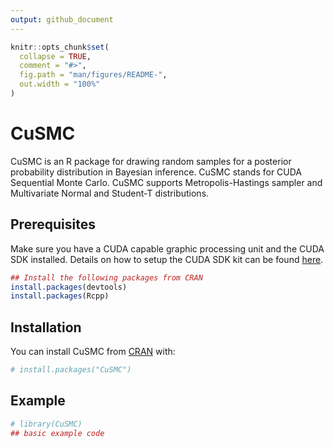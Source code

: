 ```yaml
---
output: github_document
---
```


<!-- README.md is generated from README.Rmd. Please edit that file -->

```r
knitr::opts_chunk$set(
  collapse = TRUE,
  comment = "#>",
  fig.path = "man/figures/README-",
  out.width = "100%"
)
```

# CuSMC

<!-- badges: start -->
<!-- badges: end -->

CuSMC is an R package for drawing random samples for a posterior probability distribution in Bayesian inference. CuSMC stands for CUDA Sequential Monte Carlo. CuSMC supports Metropolis-Hastings sampler and Multivariate Normal and Student-T distributions. 

## Prerequisites
Make sure you have a CUDA capable graphic processing unit and the CUDA SDK installed. Details on how to setup the CUDA SDK kit can be found [here](https://docs.nvidia.com/cuda/cuda-installation-guide-microsoft-windows/index.html#installing-cuda-development-tools). 
```r
## Install the following packages from CRAN
install.packages(devtools)
install.packages(Rcpp)
```

## Installation

You can install CuSMC from [CRAN](https://CRAN.R-project.org) with:

``` r
# install.packages("CuSMC")
```

## Example

```r
# library(CuSMC)
## basic example code
```


